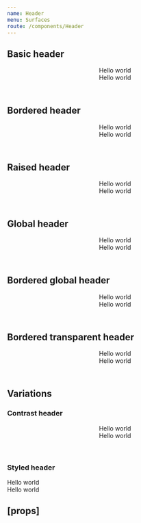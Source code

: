 ```yaml
---
name: Header
menu: Surfaces
route: /components/Header
---
```



<PageTitle title="Header" src="components/Header" />

## Basic header

<Playground>
  <ThemeWrapper>
    <Header>
      <div>Hello world</div>
      <div>Hello world</div>
    </Header>
  </ThemeWrapper>
</Playground>

## Bordered header

<Playground>
  <ThemeWrapper>
    <Header bordered>
      <div>Hello world</div>
      <div>Hello world</div>
    </Header>
  </ThemeWrapper>
</Playground>

## Raised header

<Playground>
  <ThemeWrapper>
    <Header raised>
      <div>Hello world</div>
      <div>Hello world</div>
    </Header>
  </ThemeWrapper>
</Playground>

## Global header

<Playground>
  <ThemeWrapper>
    <Header variant="global">
      <div>Hello world</div>
      <div>Hello world</div>
    </Header>
  </ThemeWrapper>
</Playground>

## Bordered global header

<Playground>
  <ThemeWrapper>
    <Header bordered variant="global">
      <div>Hello world</div>
      <div>Hello world</div>
    </Header>
  </ThemeWrapper>
</Playground>

## Bordered transparent header

<Playground>
  <ThemeWrapper>
    <Header bordered variant="transparent">
      <div>Hello world</div>
      <div>Hello world</div>
    </Header>
  </ThemeWrapper>
</Playground>

## Variations

### Contrast header

<Playground>
  <ThemeWrapper>
    <Header contrast>
      <div>Hello world</div>
      <div>Hello world</div>
    </Header>
  </ThemeWrapper>
</Playground>

### Styled header

<Playground>
  <StyledHeader bordered backgroundColor="#fc0" borderColor="#393a61" textColor="#fff" height={50}>
    <div>Hello world</div>
    <div>Hello world</div>
  </StyledHeader>
</Playground>

## \[props\]

<Props of={Header} />
